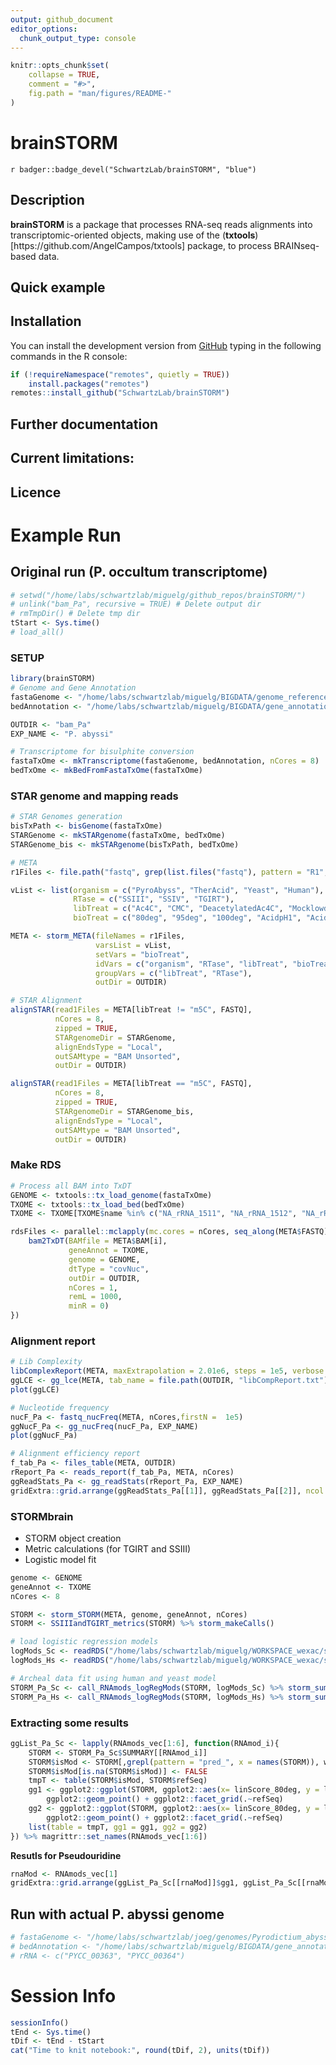 ```yaml
---
output: github_document
editor_options: 
  chunk_output_type: console
---
```


```r
knitr::opts_chunk$set(
    collapse = TRUE,
    comment = "#>",
    fig.path = "man/figures/README-"
)
```

# brainSTORM

<!-- badges: start -->
`r badger::badge_devel("SchwartzLab/brainSTORM", "blue")`
<!-- badges: end -->

## Description 

**brainSTORM** is a package that processes RNA-seq reads alignments into 
transcriptomic-oriented objects, making use of the 
(**txtools**)[https://github.com/AngelCampos/txtools] package, to
process BRAINseq-based data.

## Quick example

## Installation

You can install the development version from
[GitHub](https://github.com/SchwartzLab/brainSTORM) typing in the following 
commands in the R console:

```r
if (!requireNamespace("remotes", quietly = TRUE))
    install.packages("remotes")
remotes::install_github("SchwartzLab/brainSTORM")
```

## Further documentation
    
## Current limitations:

## Licence


# Example Run 

## Original run (P. occultum transcriptome)

```r
# setwd("/home/labs/schwartzlab/miguelg/github_repos/brainSTORM/")
# unlink("bam_Pa", recursive = TRUE) # Delete output dir
# rmTmpDir() # Delete tmp dir
tStart <- Sys.time()
# load_all()
```

### SETUP

```r
library(brainSTORM)
# Genome and Gene Annotation
fastaGenome <- "/home/labs/schwartzlab/miguelg/BIGDATA/genome_references/p_occultum/pAbys_txome.fa"
bedAnnotation <- "/home/labs/schwartzlab/miguelg/BIGDATA/gene_annotations/p_occultum/pAbys_txome.bed"

OUTDIR <- "bam_Pa"
EXP_NAME <- "P. abyssi"

# Transcriptome for bisulphite conversion
fastaTxOme <- mkTranscriptome(fastaGenome, bedAnnotation, nCores = 8)
bedTxOme <- mkBedFromFastaTxOme(fastaTxOme)
```

### STAR genome and mapping reads

```r
# STAR Genomes generation
bisTxPath <- bisGenome(fastaTxOme)
STARGenome <- mkSTARgenome(fastaTxOme, bedTxOme)
STARGenome_bis <- mkSTARgenome(bisTxPath, bedTxOme)

# META
r1Files <- file.path("fastq", grep(list.files("fastq"), pattern = "R1", value = TRUE))

vList <- list(organism = c("PyroAbyss", "TherAcid", "Yeast", "Human"), 
              RTase = c("SSIII", "SSIV", "TGIRT"),
              libTreat = c("Ac4C", "CMC", "DeacetylatedAc4C", "MocklowdNTPs", "Mock", "Dimroth", "m5C"),
              bioTreat = c("80deg", "95deg", "100deg", "AcidpH1", "AcidpH2", "AcidpH3"))

META <- storm_META(fileNames = r1Files,
                   varsList = vList,
                   setVars = "bioTreat",
                   idVars = c("organism", "RTase", "libTreat", "bioTreat"),
                   groupVars = c("libTreat", "RTase"), 
                   outDir = OUTDIR)

# STAR Alignment
alignSTAR(read1Files = META[libTreat != "m5C", FASTQ], 
          nCores = 8, 
          zipped = TRUE,
          STARgenomeDir = STARGenome, 
          alignEndsType = "Local", 
          outSAMtype = "BAM Unsorted", 
          outDir = OUTDIR)

alignSTAR(read1Files = META[libTreat == "m5C", FASTQ], 
          nCores = 8, 
          zipped = TRUE,
          STARgenomeDir = STARGenome_bis, 
          alignEndsType = "Local", 
          outSAMtype = "BAM Unsorted", 
          outDir = OUTDIR)
```

### Make RDS

```r
# Process all BAM into TxDT
GENOME <- txtools::tx_load_genome(fastaTxOme)
TXOME <- txtools::tx_load_bed(bedTxOme)
TXOME <- TXOME[TXOME$name %in% c("NA_rRNA_1511", "NA_rRNA_1512", "NA_rRNA_1513", "NA_rRNA_1514")]

rdsFiles <- parallel::mclapply(mc.cores = nCores, seq_along(META$FASTQ), function(i){
    bam2TxDT(BAMfile = META$BAM[i], 
             geneAnnot = TXOME, 
             genome = GENOME, 
             dtType = "covNuc", 
             outDir = OUTDIR, 
             nCores = 1, 
             remL = 1000, 
             minR = 0)
})
```

### Alignment report

```r
# Lib Complexity 
libComplexReport(META, maxExtrapolation = 2.01e6, steps = 1e5, verbose = T)
ggLCE <- gg_lce(META, tab_name = file.path(OUTDIR, "libCompReport.txt"), speciesName = EXP_NAME)
plot(ggLCE)
```


```r
# Nucleotide frequency
nucF_Pa <- fastq_nucFreq(META, nCores,firstN =  1e5)
ggNucF_Pa <- gg_nucFreq(nucF_Pa, EXP_NAME)
plot(ggNucF_Pa)
```


```r
# Alignment efficiency report
f_tab_Pa <- files_table(META, OUTDIR)
rReport_Pa <- reads_report(f_tab_Pa, META, nCores)
ggReadStats_Pa <- gg_readStats(rReport_Pa, EXP_NAME)
gridExtra::grid.arrange(ggReadStats_Pa[[1]], ggReadStats_Pa[[2]], ncol = 2)
```

### STORMbrain

* STORM object creation
* Metric calculations (for TGIRT and SSIII)
* Logistic model fit

```r
genome <- GENOME
geneAnnot <- TXOME
nCores <- 8

STORM <- storm_STORM(META, genome, geneAnnot, nCores)
STORM <- SSIIIandTGIRT_metrics(STORM) %>% storm_makeCalls()

# load logistic regression models
logMods_Sc <- readRDS("/home/labs/schwartzlab/miguelg/WORKSPACE_wexac/storm_seq/Lib499/logMods_Sc.rds")
logMods_Hs <- readRDS("/home/labs/schwartzlab/miguelg/WORKSPACE_wexac/storm_seq/Lib499/logMods_Hs.rds")

# Archeal data fit using human and yeast model
STORM_Pa_Sc <- call_RNAmods_logRegMods(STORM, logMods_Sc) %>% storm_summary()
STORM_Pa_Hs <- call_RNAmods_logRegMods(STORM, logMods_Hs) %>% storm_summary()
```

### Extracting some results

```r
ggList_Pa_Sc <- lapply(RNAmods_vec[1:6], function(RNAmod_i){
    STORM <- STORM_Pa_Sc$SUMMARY[[RNAmod_i]]
    STORM$isMod <- STORM[,grepl(pattern = "pred_", x = names(STORM)), with = FALSE] %>% apply(1, all)
    STORM$isMod[is.na(STORM$isMod)] <- FALSE
    tmpT <- table(STORM$isMod, STORM$refSeq)
    gg1 <- ggplot2::ggplot(STORM, ggplot2::aes(x= linScore_80deg, y = linScore_95deg, colour = isMod)) + 
        ggplot2::geom_point() + ggplot2::facet_grid(.~refSeq)
    gg2 <- ggplot2::ggplot(STORM, ggplot2::aes(x= linScore_80deg, y = linScore_100deg, colour = isMod)) + 
        ggplot2::geom_point() + ggplot2::facet_grid(.~refSeq)
    list(table = tmpT, gg1 = gg1, gg2 = gg2)
}) %>% magrittr::set_names(RNAmods_vec[1:6])
```

**Resutls for Pseudouridine**

```r
rnaMod <- RNAmods_vec[1]
gridExtra::grid.arrange(ggList_Pa_Sc[[rnaMod]]$gg1, ggList_Pa_Sc[[rnaMod]]$gg2, ncol = 1)

```



## Run with actual P. abyssi genome

```r
# fastaGenome <- "/home/labs/schwartzlab/joeg/genomes/Pyrodictium_abyssi/prokka/PROKKA_01222021.fsa"
# bedAnnotation <- "/home/labs/schwartzlab/miguelg/BIGDATA/gene_annotations/p_abyssi/PROKKA_01222021_BED6.bed"
# rRNA <- c("PYCC_00363", "PYCC_00364")


```

# Session Info

```r
sessionInfo()
tEnd <- Sys.time()
tDif <- tEnd - tStart
cat("Time to knit notebook:", round(tDif, 2), units(tDif))
```

